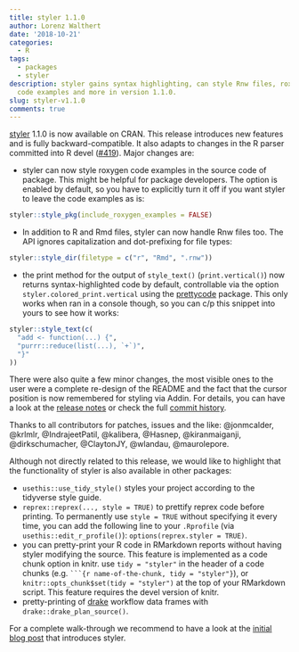 ```yaml
---
title: styler 1.1.0
author: Lorenz Walthert
date: '2018-10-21'
categories:
  - R
tags:
  - packages
  - styler
description: styler gains syntax highlighting, can style Rnw files, roxygen
  code examples and more in version 1.1.0.
slug: styler-v1.1.0
comments: true
---
```


[styler](https://github.com/r-lib/styler) 1.1.0 is now available on CRAN. This 
release introduces new features and is fully backward-compatible. It also
adapts to changes in the R parser committed into R devel ([#419](https://github.com/r-lib/styler/issues/419)). Major changes
are:

* styler can now style roxygen code examples in the source code of package.
  This might be helpful for package developers. The option is enabled by
  default, so you have to explicitly turn it off if you want styler to leave
  the code examples as is: 

```r
styler::style_pkg(include_roxygen_examples = FALSE)
```
  
  
* In addition to R and Rmd files, styler can now handle Rnw files too. The API 
  ignores capitalization and dot-prefixing for file types:

```r
styler::style_dir(filetype = c("r", "Rmd", ".rnw"))
```
* the print method for the output of `style_text()` (`print.vertical()`) now
  returns syntax-highlighted code by default, controllable via the option 
  `styler.colored_print.vertical` using the [prettycode](https://CRAN.R-project.org/package=prettycode) package. This only 
  works when ran in a console though, so you can c/p this snippet into yours
  to see how it works:
  
```r
styler::style_text(c(
  "add <- function(...) {", 
  "purrr::reduce(list(...), `+`)", 
  "}"
))
```


There were also quite a few minor changes, the most visible ones to the user 
were a complete re-design of the README and the fact that the cursor position is 
now remembered for styling via Addin. For details, you can have a look at the [release notes](https://github.com/r-lib/styler/releases/tag/v1.1.0) or check the 
full [commit history](https://github.com/r-lib/styler).


Thanks to all contributors for patches, issues and the like:
@jonmcalder, @krlmlr, @IndrajeetPatil, @kalibera, @Hasnep, @kiranmaiganji, 
@dirkschumacher, @ClaytonJY, @wlandau, @maurolepore.

Although not directly related to this release, we would like to highlight that 
the functionality of styler is also available in other packages:

  - `usethis::use_tidy_style()` styles your project according to the
    tidyverse style guide.
  - `reprex::reprex(..., style = TRUE)` to prettify reprex code before
    printing. To permanently use `style = TRUE` without specifying it
    every time, you can add the following line to your `.Rprofile` (via
    `usethis::edit_r_profile()`): `options(reprex.styler = TRUE)`.
  - you can pretty-print your R code in RMarkdown reports without having
    styler modifying the source. This feature is implemented as a code
    chunk option in knitr. use `tidy = "styler"` in the header of a code
    chunks (e.g. ` ```{r name-of-the-chunk, tidy = "styler"}`), or
    `knitr::opts_chunk$set(tidy = "styler")` at the top of your
    RMarkdown script. This feature requires the devel version of knitr.
  - pretty-printing of [drake](https://github.com/ropensci/drake)
    workflow data frames with `drake::drake_plan_source()`.

For a complete walk-through we recommend to have a look at the [initial blog post](https://lorenzwalthert.netlify.com/posts/stylerpost/) that introduces 
styler.
